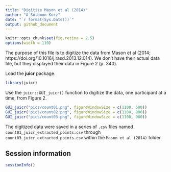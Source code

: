 ```yaml
---
title: "Digitize Mason et al (2014)"
author: "A Solomon Kurz"
date: "`r format(Sys.Date())`"
output: github_document
---
```


```r
knitr::opts_chunk$set(fig.retina = 2.5)
options(width = 110)
```

The purpose of this file is to digitize the data from Mason et al (2014; https://doi.org/10.1016/j.rasd.2013.12.014). We don't have their actual data file, but they displayed their data in Figure 2 (p. 340).

Load the **juicr** package.

```r
library(juicr)
```

Use the `juicr::GUI_juicr()` function to digitize the data, one participant at a time, from Figure 2.

```r
GUI_juicr("pics/count01.png", figureWindowSize = c(1100, 500))
GUI_juicr("pics/count02.png", figureWindowSize = c(1100, 900))
GUI_juicr("pics/count03.png", figureWindowSize = c(1100, 900))
```

The digitized data were saved in a series of `.csv` files named `count01_juicr_extracted_points.csv` through `count03_juicr_extracted_points.csv` within the `Mason et al (2014)` folder.

## Session information

```r
sessionInfo()
```

